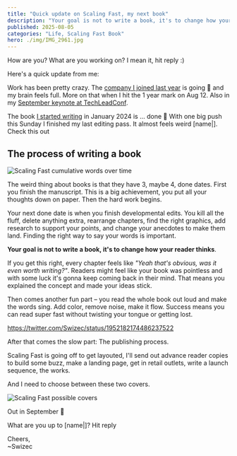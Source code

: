 ```yaml
---
title: "Quick update on Scaling Fast, my next book"
description: "Your goal is not to write a book, it's to change how your reader thinks"
published: 2025-08-05
categories: "Life, Scaling Fast Book"
hero: ./img/IMG_2961.jpg
---
```


How are you? What are you working on? I mean it, hit reply :)

Here's a quick update from me:

Work has been pretty crazy. The [company I joined last year](https://swizec.com/blog/some-personal-news/) is going 🚀 and my brain feels full. More on that when I hit the 1 year mark on Aug 12. Also in my [September keynote at TechLeadConf](https://techleadconf.com).

The book [I started writing](https://swizec.com/blog/ask-me-a-question/) in January 2024 is ... done 🤨 With one big push this Sunday I finished my last editing pass. It almost feels weird [name|]. Check this out

## The process of writing a book

![Scaling Fast cumulative words over time](https://i.imgur.com/XEr2UYx.png)

The weird thing about books is that they have 3, maybe 4, done dates. First you finish the manuscript. This is a big achievement, you put all your thoughts down on paper. Then the hard work begins.

Your next done date is when you finish developmental edits. You kill all the fluff, delete anything extra, rearrange chapters, find the right graphics, add research to support your points, and change your anecdotes to make them land. Finding the right way to say your words is important.

**Your goal is not to write a book, it's to change how your reader thinks**.

If you get this right, every chapter feels like _"Yeah that's obvious, was it even worth writing?"_. Readers might feel like your book was pointless and with some luck it's gonna keep coming back in their mind. That means you explained the concept and made your ideas stick.

Then comes another fun part – you read the whole book out loud and make the words sing. Add color, remove noise, make it flow. Success means you can read super fast without twisting your tongue or getting lost.

https://twitter.com/Swizec/status/1952182174486237522

After that comes the slow part: The publishing process.

Scaling Fast is going off to get layouted, I'll send out advance reader copies to build some buzz, make a landing page, get in retail outlets, write a launch sequence, the works.

And I need to choose between these two covers.

![Scaling Fast possible covers](https://i.imgur.com/KTvHcGI.jpeg)

Out in September 🤞

What are you up to [name|]? Hit reply

Cheers,<br/>
~Swizec
